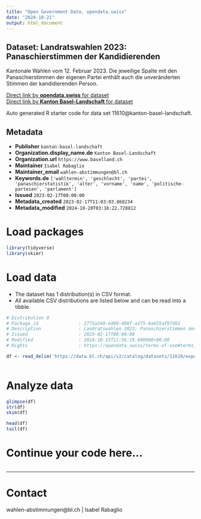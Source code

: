```yaml
---
title: "Open Government Data, opendata.swiss"
date: "2024-10-21"
output: html_document
---
```


## Dataset: Landratswahlen 2023: Panaschierstimmen der Kandidierenden

Kantonale Wahlen vom 12. Februar 2023. Die jeweilige Spalte mit den Panaschierstimmen der eigenen Partei enthält auch die unveränderten Stimmen der kandidierenden Person.

[Direct link by **opendata.swiss** for dataset](https://opendata.swiss/de/dataset/landratswahlen-2023-panaschierstimmen-der-kandidierenden)<br>
[Direct link by **Kanton Basel-Landschaft** for dataset](https://data.bl.ch/explore/dataset/11610/)

Auto generated R starter code for data set 11610@kanton-basel-landschaft.

## Metadata

- **Publisher** `kanton-basel-landschaft`
- **Organization.display_name.de** `Kanton Basel-Landschaft`
- **Organization.url** `https://www.baselland.ch`
- **Maintainer** `Isabel Rabaglio`
- **Maintainer_email** `wahlen-abstimmungen@bl.ch`
- **Keywords.de** `['wahltermin', 'geschlecht', 'partei', 'panaschierstatistik', 'alter', 'vorname', 'name', 'politische-parteien', 'parlament']`
- **Issued** `2023-02-17T00:00:00`
- **Metadata_created** `2023-02-17T11:03:03.868234`
- **Metadata_modified** `2024-10-20T03:16:22.728812`


# Load packages

```r

library(tidyverse)
library(skimr)

```

# Load data

-   The dataset has 1 distribution(s) in CSV format.
-   All available CSV distributions are listed below and can be read into a tibble.

```r

# Distribution 0
# Package_id               : 2775a240-ed89-408f-a275-6a655af97d81
# Description              : Landratswahlen 2023: Panaschierstimmen der Kandidierenden (csv)
# Issued                   : 2023-02-17T00:00:00
# Modified                 : 2024-10-15T11:56:19.690000+00:00
# Rights                   : https://opendata.swiss/terms-of-use#terms_by

df <- read_delim('https://data.bl.ch/api/v2/catalog/datasets/11610/exports/csv?use_labels=true')



```

# Analyze data

```r

glimpse(df)
str(df)
skim(df)

head(df)
tail(df)

```

# Continue your code here...

```r

```

------------------------------------------------------------------------

# Contact

wahlen-abstimmungen@bl.ch | Isabel Rabaglio
